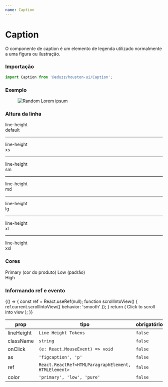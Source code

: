 ```yaml
---
name: Caption
---
```





# Caption

O componente de caption é um elemento de legenda utilizado normalmente a uma figura ou ilustração.

### Importação

```js
import Caption from '@eduzz/houston-ui/Caption';
```

### Exemplo

<Playground>
  <figure style={{ display: 'inline-block', textAlign: 'center' }}>
    <img src='https://picsum.photos/250' alt='Random' />
    <Caption>Lorem ipsum</Caption>
  </figure>
</Playground>

### Altura da linha

<Playground>
  <Caption lineHeight='default'>
    line-height
    <br />
    default
  </Caption>
  <hr style={{ margin: '10px 0' }} />
  <Caption lineHeight='xs'>
    line-height
    <br />
    xs
  </Caption>
  <hr style={{ margin: '10px 0' }} />
  <Caption lineHeight='sm'>
    line-height
    <br />
    sm
  </Caption>
  <hr style={{ margin: '10px 0' }} />
  <Caption lineHeight='md'>
    line-height
    <br />
    md
  </Caption>
  <hr style={{ margin: '10px 0' }} />
  <Caption lineHeight='lg'>
    line-height
    <br />
    lg
  </Caption>
  <hr style={{ margin: '10px 0' }} />
  <Caption lineHeight='xl'>
    line-height
    <br />
    xl
  </Caption>
  <hr style={{ margin: '10px 0' }} />
  <Caption lineHeight='xxl'>
    line-height
    <br />
    xxl
  </Caption>
</Playground>

### Cores

<Playground>
  <Caption color='primary'>Primary (cor do produto)</Caption>
  <Caption>Low (padrão)</Caption>
  <div style={{ backgroundColor: '#0D47A1' }}>
    <Caption color='high'>High</Caption>
  </div>
</Playground>

### Informando ref e evento

<Playground>
  {() => {
    const ref = React.useRef(null);
    function scrollIntoView() {
      ref.current.scrollIntoView({
        behavior: 'smooth'
      });
    }
    return (
      <Caption ref={ref} onClick={scrollIntoView}>
        Click to scroll into view
      </Caption>
    );
  }}
</Playground>

| prop       | tipo                                                | obrigatório | padrão       |
| ---------- | --------------------------------------------------- | ----------- | ------------ |
| lineHeight | `Line Height Tokens`                                | `false`     | `md`         |
| className  | `string`                                            | `false`     | -            |
| onClick    | `(e: React.MouseEvent) => void`                     | `false`     | -            |
| as         | `'figcaption', 'p'`                                 | `false`     | `figcaption` |
| ref        | `React.ReactRef<HTMLParagraphElement, HTMLElement>` | `false`     | -            |
| color      | `'primary', 'low', 'pure'`                          | `false`     | `low`        |
